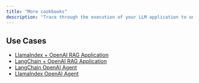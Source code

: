 ```yaml
---
title: "More cookbooks"
description: "Trace through the execution of your LLM application to understand its internal structure and to troubleshoot issues with retrieval, tool execution, LLM calls, and more."
---
```


## Use Cases

* [LlamaIndex + OpenAI RAG Application](https://colab.research.google.com/github/Arize-ai/phoenix/blob/main/tutorials/tracing/llama_index_tracing_tutorial.ipynb)
* [LangChain + OpenAI RAG Application](https://colab.research.google.com/github/Arize-ai/phoenix/blob/main/tutorials/tracing/langchain_tracing_tutorial.ipynb)
* [LangChain OpenAI Agent](https://colab.research.google.com/github/Arize-ai/phoenix/blob/main/tutorials/tracing/langchain_agent_tracing_tutorial.ipynb)
* [LlamaIndex OpenAI Agent](https://colab.research.google.com/github/Arize-ai/phoenix/blob/main/tutorials/tracing/llama_index_openai_agent_tracing_tutorial.ipynb)
